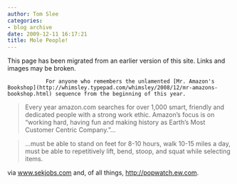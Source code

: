 ```yaml
---
author: Tom Slee
categories:
- blog archive
date: 2009-12-11 16:17:21
title: Mole People!
---
```


::: {.callout-note}

This page has been migrated from an earlier version of this site. 
Links and images may be broken.

:::



				For anyone who remembers the unlamented [Mr. Amazon's Bookshop](http://whimsley.typepad.com/whimsley/2008/12/mr-amazons-bookshop.html) sequence from the beginning of this year.


<blockquote>Every year amazon.com searches for over 1,000 smart, friendly and dedicated people with a strong work ethic. Amazon's focus is on “working hard, having fun and making history as Earth’s Most Customer Centric Company.”...</blockquote>

<blockquote>...must be able to stand on feet for 8-10 hours, walk 10-15 miles a day, must be able to repetitively lift, bend, stoop, and squat while selecting items.</blockquote>




via [www.sekjobs.com](http://www.sekjobs.com/Opportunity-28408.asp) and, of all things, [http://popwatch.ew.com](http://popwatch.ew.com).

[](http://www.typepad.com/site/blogs/6a00d83451d3b369e200d8341c729953ef/post/6a00d83451d3b369e20120a744ad6e970b/edit#)
		
